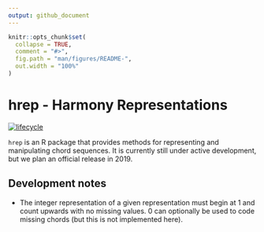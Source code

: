 ```yaml
---
output: github_document
---
```


<!-- README.md is generated from README.Rmd. Please edit that file -->

```r
knitr::opts_chunk$set(
  collapse = TRUE,
  comment = "#>",
  fig.path = "man/figures/README-",
  out.width = "100%"
)
```
# hrep - Harmony Representations

[![lifecycle](https://img.shields.io/badge/lifecycle-experimental-orange.svg)](https://www.tidyverse.org/lifecycle/#experimental)

`hrep` is an R package that provides methods for 
representing and manipulating chord sequences.
It is currently still under active development,
but we plan an official release in 2019.

## Development notes

- The integer representation of a given representation
must begin at 1 and count upwards with no missing values.
0 can optionally be used to code missing chords (but this is not implemented here).
